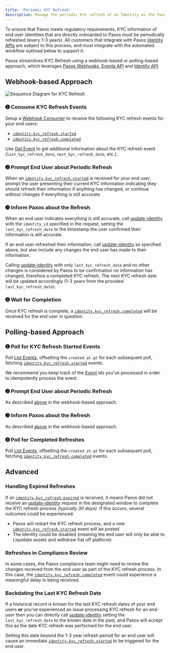 ```yaml
---
title: 'Periodic KYC Refresh'
description: Manage the periodic KYC refresh of an Identity on the Paxos Platform in an automated, compliant way.
---
```








To ensure that Paxos meets regulatory requirements, KYC information of end user identities that are directly onboarded
to Paxos must be periodically refreshed (every 1-3 years).
All customers that integrate with Paxos [Identity APIs](/api-reference/endpoints/identity) are subject to this process, and must integrate with the automated workflow outlined below to support it.

Paxos streamlines KYC Refresh using a webhook-based or polling-based approach, which leverages [Paxos Webhooks](/webhooks/quickstart), [Events API](/api-reference/events) and [Identity API](/api-reference/endpoints/identity).

## Webhook-based Approach

![Sequence Diagram for KYC Refresh](/images/kycrefresh.png)

### ➊ Consume KYC Refresh Events

Setup a [Webhook Consumer](/webhooks/quickstart#consumer) to receive the following KYC refresh events for your end users:

- [`identity.kyc_refresh.started`](/api-reference/events)
- [`identity.kyc_refresh.completed`](/api-reference/events)

<Tip>

Use [Get Event](/api-reference/endpoints/events/get-event) to get additional information about the KYC refresh event (`last_kyc_refresh_date`, `next_kyc_refresh_date`, etc.).

</Tip>

### ➋ Prompt End User about Periodic Refresh

When an [`identity.kyc_refresh.started`](/api-reference/events) is received for your end user, prompt the user presenting their current KYC information indicating they should refresh their information if anything has changed, or continue without changes if everything is still accurate.

### ➌ Inform Paxos about the Refresh

When an end user indicates everything is still accurate, call [update-identity](/api-reference/endpoints/identity/update-identity) with the `identity_id` specified in the request, setting the `last_kyc_refresh_date` to the timestamp the user confirmed their information is still accurate.

If an end user refreshed their information, call [update-identity](/api-reference/endpoints/identity/update-identity) as specified above, but also include any changes the end user has made to their information.

<Info>

Calling [update-identity](/api-reference/endpoints/identity/update-identity) with only `last_kyc_refresh_date` and no other changes is considered by Paxos to be confirmation
no information has changed, therefore a completed KYC refresh.
The next KYC refresh date will be updated accordingly (1-3 years from the provided `last_kyc_refresh_date`).

</Info>

### ➍ Wait for Completion

Once KYC refresh is complete, a [`identity.kyc_refresh.completed`](/api-reference/events) will be received for the end user in question.

## Polling-based Approach

### ➊ Poll for KYC Refresh Started Events

Poll [List Events](/api-reference/endpoints/events/list-events), offsetting the `created_at.gt` for each subsequent poll, fetching  [`identity.kyc_refresh.started`](/api-reference/events) events.

<Info>

We recommend you keep track of the [Event](/api-reference/events) ids you've processed in order to idempotently process the event.

</Info>

### ➋ Prompt End User about Periodic Refresh

As described [above](#-prompt-end-user-about-periodic-refresh) in the webhook-based approach.

### ➌ Inform Paxos about the Refresh

As described [above](#-inform-paxos-about-the-refresh) in the webhook-based approach.

### ➍ Poll for Completed Refreshes

Poll [List Events](/api-reference/endpoints/events/list-events), offsetting the `created_at.gt` for each subsequent poll, fetching  [`identity.kyc_refresh.completed`](/api-reference/events) events.

## Advanced

### Handling Expired Refreshes

If an [`identity.kyc_refresh.expired`](/api-reference/events) is received, it means Paxos did not receive an [update-identity](/api-reference/endpoints/identity/update-identity) request in the designated window to complete the KYC refresh process _(typically 30 days)_.
If this occurs, several outcomes could be experienced:

- Paxos will restart the KYC refresh process, and a new [`identity.kyc_refresh.started`](/api-reference/events) event will be posted
- The Identity could be disabled (meaning the end user will only be able to Liquidate assets and withdraw fiat off platform)

### Refreshes in Compliance Review

In some cases, the Paxos compliance team might need to review the changes received from the end user as part of the
KYC refresh process.
In this case, the [`identity.kyc_refresh.completed`](/api-reference/events) event could experience a meaningful delay in being received.

### Backdating the Last KYC Refresh Date

If a historical record is known for the last KYC refresh dates of your end users **or** you've experienced an issue processing KYC refresh for an end-user then you can directly call [update-identity](/api-reference/endpoints/identity/update-identity) setting the `last_kyc_refresh_date` to the known date in the past, and Paxos will accept this as the date KYC refresh was performed for the end user.

<Warning>

Setting this date beyond the 1-3 year refresh period for an end user will cause an immediate [`identity.kyc_refresh.started`](/api-reference/events) to be triggered for the end user.

</Warning>
